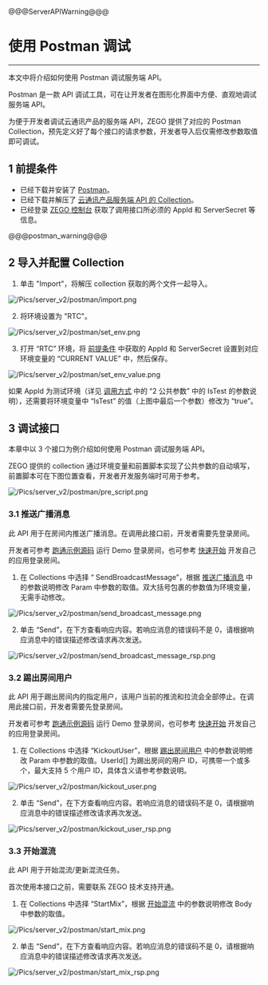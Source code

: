 @@@ServerAPIWarning@@@

# 使用 Postman 调试

- - -

本文中将介绍如何使用 Postman 调试服务端 API。

Postman 是一款 API 调试工具，可在让开发者在图形化界面中方便、直观地调试服务端 API。

为便于开发者调试云通讯产品的服务端 API，ZEGO 提供了对应的 Postman Collection，预先定义好了每个接口的请求参数，开发者导入后仅需修改参数取值即可调试。

## 1 前提条件

- 已经下载并安装了 [Postman](https://www.postman.com/downloads/)。
- 已经下载并解压了 [云通讯产品服务端 API 的 Collection](https://storage.zego.im/media/files/RTC_postman_collection.zip)。
- 已经登录 <a target="_blank" href="https://console.zego.im/">ZEGO 控制台</a> 获取了调用接口所必须的 AppId 和 ServerSecret 等信息。  

@@@postman_warning@@@

## 2 导入并配置 Collection 

1. 单击 "Import"，将解压 collection 获取的两个文件一起导入。

![/Pics/server_v2/postman/import.png](/Pics/server_v2/postman/import.png)

2. 将环境设置为 "RTC"。

![/Pics/server_v2/postman/set_env.png](/Pics/server_v2/postman/set_env.png)

3. 打开 “RTC” 环境，将 [前提条件](!Postman/Postman#1) 中获取的 AppId 和 ServerSecret 设置到对应环境变量的 “CURRENT VALUE” 中，然后保存。

![/Pics/server_v2/postman/set_env_value.png](/Pics/server_v2/postman/set_env_value.png)

<div class="mk-hint">

如果 AppId 为测试环境（详见 <a target="_blank" href="!Making_API_Requests/Making_API_Requests#4_1">调用方式</a> 中的 “2 公共参数” 中的 IsTest 的参数说明），还需要将环境变量中 “IsTest” 的值（上图中最后一个参数）修改为 “true”。

</div>


## 3 调试接口

本章中以 3 个接口为例介绍如何使用 Postman 调试服务端 API。

<div class="mk-hint">

ZEGO 提供的 collection 通过环境变量和前置脚本实现了公共参数的自动填写，前置脚本可在下图位置查看，开发者开发服务端时可用于参考。

</div>

![/Pics/server_v2/postman/pre_script.png](/Pics/server_v2/postman/pre_script.png)

### 3.1 推送广播消息

此 API 用于在房间内推送广播消息。在调用此接口前，开发者需要先登录房间。

<div class="mk-hint">

开发者可参考 [跑通示例源码](#3125) 运行 Demo 登录房间，也可参考 [快速开始](#195) 开发自己的应用登录房间。

</div>

1. 在 Collections 中选择 “ SendBroadcastMessage”，根据 [推送广播消息](!room/SendBroadcastMessage) 中的参数说明修改 Param 中参数的取值。双大括号包裹的参数值为环境变量，无需手动修改。

![/Pics/server_v2/postman/send_broadcast_message.png](/Pics/server_v2/postman/send_broadcast_message.png)

2. 单击 “Send”，在下方查看响应内容。若响应消息的错误码不是 0，请根据响应消息中的错误描述修改请求再次发送。

![/Pics/server_v2/postman/send_broadcast_message_rsp.png](/Pics/server_v2/postman/send_broadcast_message_rsp.png)



### 3.2 踢出房间用户

此 API 用于踢出房间内的指定用户，该用户当前的推流和拉流会全部停止。在调用此接口前，开发者需要先登录房间。

<div class="mk-hint">

开发者可参考 [跑通示例源码](#3125) 运行 Demo 登录房间，也可参考 [快速开始](#195) 开发自己的应用登录房间。

</div>

1. 在 Collections 中选择 “KickoutUser”，根据 [踢出房间用户](!room/KickoutUser) 中的参数说明修改 Param 中参数的取值。UserId[] 为踢出房间的用户 ID，可携带一个或多个，最大支持 5 个用户 ID，具体含义请参考参数说明。

![/Pics/server_v2/postman/kickout_user.png](/Pics/server_v2/postman/kickout_user.png)

2. 单击 “Send”，在下方查看响应内容。若响应消息的错误码不是 0，请根据响应消息中的错误描述修改请求再次发送。

![/Pics/server_v2/postman/kickout_user_rsp.png](/Pics/server_v2/postman/kickout_user_rsp.png)



### 3.3 开始混流

此 API 用于开始混流/更新混流任务。


<div class="mk-warning">

首次使用本接口之前，需要联系 ZEGO 技术支持开通。
</div>


1. 在 Collections 中选择 “StartMix”，根据 [开始混流](!MixStream/StartMix) 中的参数说明修改 Body 中参数的取值。

![/Pics/server_v2/postman/start_mix.png](/Pics/server_v2/postman/start_mix.png)

2. 单击 “Send”，在下方查看响应内容。若响应消息的错误码不是 0，请根据响应消息中的错误描述修改请求再次发送。

![/Pics/server_v2/postman/start_mix_rsp.png](/Pics/server_v2/postman/start_mix_rsp.png)
